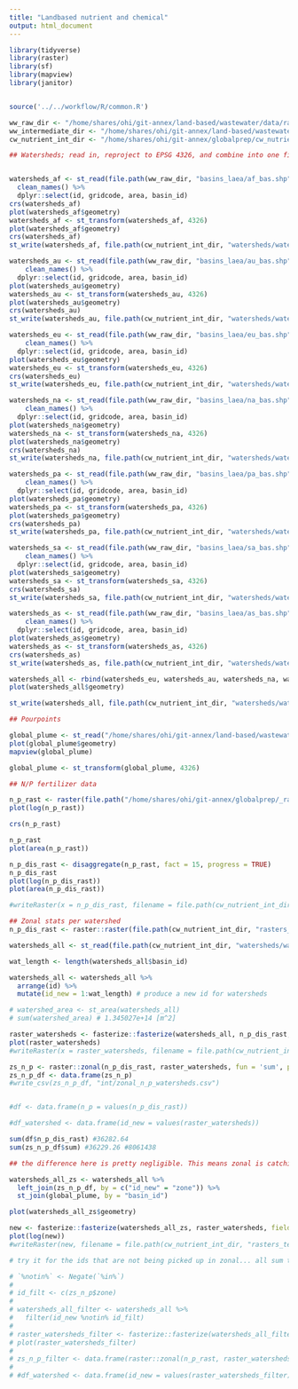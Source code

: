 ```yaml
---
title: "Landbased nutrient and chemical"
output: html_document
---
```


```r
library(tidyverse)
library(raster)
library(sf)
library(mapview)
library(janitor)


source('../../workflow/R/common.R')

ww_raw_dir <- "/home/shares/ohi/git-annex/land-based/wastewater/data/raw"
ww_intermediate_dir <- "/home/shares/ohi/git-annex/land-based/wastewater/data/interim"
cw_nutrient_int_dir <- "/home/shares/ohi/git-annex/globalprep/cw_nutrient_o_chem/int"

```

```r
## Watersheds; read in, reproject to EPSG 4326, and combine into one file. 


watersheds_af <- st_read(file.path(ww_raw_dir, "basins_laea/af_bas.shp")) %>%
  clean_names() %>%
  dplyr::select(id, gridcode, area, basin_id)
crs(watersheds_af)
plot(watersheds_af$geometry)
watersheds_af <- st_transform(watersheds_af, 4326)
plot(watersheds_af$geometry)
crs(watersheds_af)
st_write(watersheds_af, file.path(cw_nutrient_int_dir, "watersheds/watersheds_af_4326.shp"))

watersheds_au <- st_read(file.path(ww_raw_dir, "basins_laea/au_bas.shp")) %>%
    clean_names() %>%
  dplyr::select(id, gridcode, area, basin_id)
plot(watersheds_au$geometry)
watersheds_au <- st_transform(watersheds_au, 4326)
plot(watersheds_au$geometry)
crs(watersheds_au)
st_write(watersheds_au, file.path(cw_nutrient_int_dir, "watersheds/watersheds_au_4326.shp"))

watersheds_eu <- st_read(file.path(ww_raw_dir, "basins_laea/eu_bas.shp")) %>%
    clean_names() %>%
  dplyr::select(id, gridcode, area, basin_id)
plot(watersheds_eu$geometry)
watersheds_eu <- st_transform(watersheds_eu, 4326) 
crs(watersheds_eu)
st_write(watersheds_eu, file.path(cw_nutrient_int_dir, "watersheds/watersheds_eu_4326.shp"))

watersheds_na <- st_read(file.path(ww_raw_dir, "basins_laea/na_bas.shp")) %>%
    clean_names() %>%
  dplyr::select(id, gridcode, area, basin_id)
plot(watersheds_na$geometry)
watersheds_na <- st_transform(watersheds_na, 4326) 
plot(watersheds_na$geometry)
crs(watersheds_na)
st_write(watersheds_na, file.path(cw_nutrient_int_dir, "watersheds/watersheds_na_4326.shp"))

watersheds_pa <- st_read(file.path(ww_raw_dir, "basins_laea/pa_bas.shp")) %>%
    clean_names() %>%
  dplyr::select(id, gridcode, area, basin_id)
plot(watersheds_pa$geometry)
watersheds_pa <- st_transform(watersheds_pa, 4326) 
plot(watersheds_pa$geometry)
crs(watersheds_pa)
st_write(watersheds_pa, file.path(cw_nutrient_int_dir, "watersheds/watersheds_pa_4326.shp"))

watersheds_sa <- st_read(file.path(ww_raw_dir, "basins_laea/sa_bas.shp")) %>%
    clean_names() %>%
  dplyr::select(id, gridcode, area, basin_id)
plot(watersheds_sa$geometry)
watersheds_sa <- st_transform(watersheds_sa, 4326) 
crs(watersheds_sa)
st_write(watersheds_sa, file.path(cw_nutrient_int_dir, "watersheds/watersheds_sa_4326.shp"))

watersheds_as <- st_read(file.path(ww_raw_dir, "basins_laea/as_bas.shp")) %>%
    clean_names() %>%
  dplyr::select(id, gridcode, area, basin_id)
plot(watersheds_as$geometry)
watersheds_as <- st_transform(watersheds_as, 4326) 
crs(watersheds_as)
st_write(watersheds_as, file.path(cw_nutrient_int_dir, "watersheds/watersheds_as_4326.shp"))

watersheds_all <- rbind(watersheds_eu, watersheds_au, watersheds_na, watersheds_pa, watersheds_af, watersheds_sa, watersheds_as)
plot(watersheds_all$geometry)

st_write(watersheds_all, file.path(cw_nutrient_int_dir, "watersheds/watersheds_all_4326.shp"))

```

```r
## Pourpoints

global_plume <- st_read("/home/shares/ohi/git-annex/land-based/wastewater/data/raw/pour_points/global_plume_2007_2010.shp")
plot(global_plume$geometry)
mapview(global_plume)

global_plume <- st_transform(global_plume, 4326) 

```

```r
## N/P fertilizer data

n_p_rast <- raster(file.path("/home/shares/ohi/git-annex/globalprep/_raw_data/NCEAS_food_systems/d2020/crop_fert_PO4eq.tif"))
plot(log(n_p_rast))

crs(n_p_rast) 

n_p_rast
plot(area(n_p_rast))

n_p_dis_rast <- disaggregate(n_p_rast, fact = 15, progress = TRUE)
n_p_dis_rast
plot(log(n_p_dis_rast))
plot(area(n_p_dis_rast))

#writeRaster(x = n_p_dis_rast, filename = file.path(cw_nutrient_int_dir, "rasters_test/crop_fert_PO4eq_disagg.tif"))
```

```r
## Zonal stats per watershed 
n_p_dis_rast <- raster::raster(file.path(cw_nutrient_int_dir, "rasters_test/crop_fert_PO4eq_disagg.tif")) ## read in disaggregated raster

watersheds_all <- st_read(file.path(cw_nutrient_int_dir, "watersheds/watersheds_all_4326.shp")) ## read in watersheds file

wat_length <- length(watersheds_all$basin_id)

watersheds_all <- watersheds_all %>%
  arrange(id) %>%
  mutate(id_new = 1:wat_length) # produce a new id for watersheds 

# watershed_area <- st_area(watersheds_all)
# sum(watershed_area) # 1.345027e+14 [m^2]

raster_watersheds <- fasterize::fasterize(watersheds_all, n_p_dis_rast, field = "id_new")
plot(raster_watersheds)
#writeRaster(x = raster_watersheds, filename = file.path(cw_nutrient_int_dir, "rasters_test/raster_watersheds.tif"))

zs_n_p <- raster::zonal(n_p_dis_rast, raster_watersheds, fun = 'sum', progress = 'text', na.rm = FALSE)
zs_n_p_df <- data.frame(zs_n_p)
#write_csv(zs_n_p_df, "int/zonal_n_p_watersheds.csv")


#df <- data.frame(n_p = values(n_p_dis_rast))

#df_watershed <- data.frame(id_new = values(raster_watersheds))

sum(df$n_p_dis_rast) #36282.64
sum(zs_n_p_df$sum) #36229.26 #8061438

## the difference here is pretty negligible. This means zonal is catching MOST of the values... 

watersheds_all_zs <- watersheds_all %>%
  left_join(zs_n_p_df, by = c("id_new" = "zone")) %>% 
  st_join(global_plume, by = "basin_id")

plot(watersheds_all_zs$geometry)

new <- fasterize::fasterize(watersheds_all_zs, raster_watersheds, field = "sum")
plot(log(new))
#writeRaster(new, filename = file.path(cw_nutrient_int_dir, "rasters_test/test_zs_raster.tif"))

```

```r
# try it for the ids that are not being picked up in zonal... all sum to 0. doesn't help much.

# `%notin%` <- Negate(`%in%`)
# 
# id_filt <- c(zs_n_p$zone)
# 
# watersheds_all_filter <- watersheds_all %>%
#   filter(id_new %notin% id_filt)
# 
# raster_watersheds_filter <- fasterize::fasterize(watersheds_all_filter, n_p_rast, field = "id_new")
# plot(raster_watersheds_filter)
# 
# zs_n_p_filter <- data.frame(raster::zonal(n_p_rast, raster_watersheds_filter, fun = 'sum', progress = 'text', na.rm = FALSE)) ## all 0s...
# 
# #df_watershed <- data.frame(id_new = values(raster_watersheds_filter))

```





